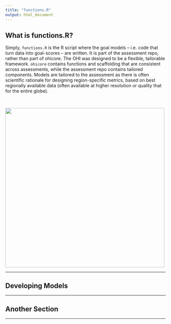```yaml
---
title: "functions.R"
output: html_document
---
```



## What is functions.R?

Simply, `functions.R` is the R script where the goal models -- i.e. code that turn data into goal-scores -- are written. It is part of the assessment repo, rather than part of ohicore. The OHI was designed to be a flexible, tailorable framework. `ohicore` contains functions and scaffolding that are consistent across assessments, while the assessment repo contains tailored components. Models are tailored to the assessment as there is often scientific rationale for designing region-specific metrics, based on best regionally available data (often available at higher resolution or quality that for the entire globe).

<br>

<img src="https://docs.google.com/drawings/d/e/2PACX-1vSC0wuc8Nr8MdC0ViVsWxIqvV2w-1BeVQm87i0vhwpGew1UtWDaA7aYG9DPN6Viwvje1l_odoBsvxWi/pub?w=1148&h=1266" width="500">


---

## Developing Models


---

## Another Section


---